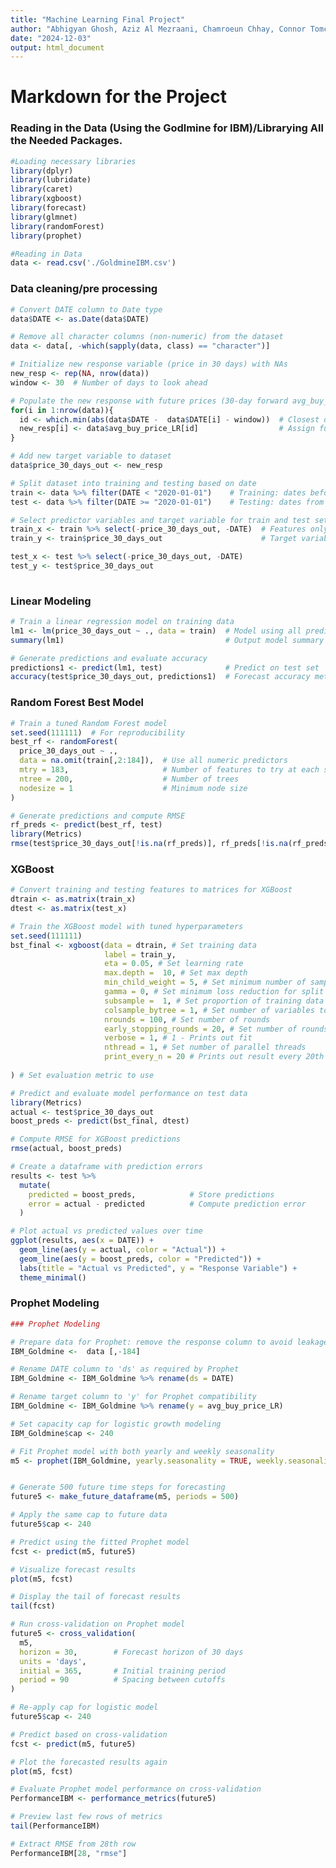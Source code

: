 ---
title: "Machine Learning Final Project"
author: "Abhigyan Ghosh, Aziz Al Mezraani, Chamroeun Chhay, Connor Tomchin, Emmanuel Epau, and Lakshmi Priyadarshini"
date: "2024-12-03"
output: html_document
---

# Markdown for the Project

### Reading in the Data (Using the Godlmine for IBM)/Librarying All the Needed Packages. 

```{r}
#Loading necessary libraries
library(dplyr)
library(lubridate)
library(caret)
library(xgboost)
library(forecast)
library(glmnet)
library(randomForest) 
library(prophet)

#Reading in Data
data <- read.csv('./GoldmineIBM.csv')
```

### Data cleaning/pre processing

```{r}
# Convert DATE column to Date type
data$DATE <- as.Date(data$DATE)

# Remove all character columns (non-numeric) from the dataset
data <- data[, -which(sapply(data, class) == "character")]

# Initialize new response variable (price in 30 days) with NAs
new_resp <- rep(NA, nrow(data))
window <- 30  # Number of days to look ahead

# Populate the new response with future prices (30-day forward avg_buy_price_LR)
for(i in 1:nrow(data)){
  id <- which.min(abs(data$DATE -  data$DATE[i] - window))  # Closest date 30 days ahead
  new_resp[i] <- data$avg_buy_price_LR[id]                  # Assign future price
}

# Add new target variable to dataset
data$price_30_days_out <- new_resp

# Split dataset into training and testing based on date
train <- data %>% filter(DATE < "2020-01-01")    # Training: dates before 2020
test <- data %>% filter(DATE >= "2020-01-01")    # Testing: dates from 2020 onward

# Select predictor variables and target variable for train and test sets
train_x <- train %>% select(-price_30_days_out, -DATE)  # Features only
train_y <- train$price_30_days_out                      # Target variable

test_x <- test %>% select(-price_30_days_out, -DATE)
test_y <- test$price_30_days_out
 
```

### Linear Modeling 

```{r}
# Train a linear regression model on training data
lm1 <- lm(price_30_days_out ~ ., data = train)  # Model using all predictors
summary(lm1)                                    # Output model summary

# Generate predictions and evaluate accuracy
predictions1 <- predict(lm1, test)              # Predict on test set
accuracy(test$price_30_days_out, predictions1)  # Forecast accuracy metrics
```

### Random Forest Best Model

```{r}
# Train a tuned Random Forest model
set.seed(111111)  # For reproducibility
best_rf <- randomForest(
  price_30_days_out ~ ., 
  data = na.omit(train[,2:184]),  # Use all numeric predictors
  mtry = 183,                     # Number of features to try at each split
  ntree = 200,                    # Number of trees
  nodesize = 1                    # Minimum node size
)

# Generate predictions and compute RMSE
rf_preds <- predict(best_rf, test)
library(Metrics)
rmse(test$price_30_days_out[!is.na(rf_preds)], rf_preds[!is.na(rf_preds)])  # Filter NAs and compute RMSE
```

### XGBoost 

```{r}
# Convert training and testing features to matrices for XGBoost
dtrain <- as.matrix(train_x)
dtest <- as.matrix(test_x)

# Train the XGBoost model with tuned hyperparameters
set.seed(111111)
bst_final <- xgboost(data = dtrain, # Set training data
                     label = train_y,
                     eta = 0.05, # Set learning rate
                     max.depth =  10, # Set max depth
                     min_child_weight = 5, # Set minimum number of samples in node to split
                     gamma = 0, # Set minimum loss reduction for split
                     subsample =  1, # Set proportion of training data to use in tree
                     colsample_bytree = 1, # Set number of variables to use in each tree
                     nrounds = 100, # Set number of rounds
                     early_stopping_rounds = 20, # Set number of rounds to stop at if there is no improvement
                     verbose = 1, # 1 - Prints out fit
                     nthread = 1, # Set number of parallel threads
                     print_every_n = 20 # Prints out result every 20th iteration
                     
) # Set evaluation metric to use

# Predict and evaluate model performance on test data
library(Metrics)
actual <- test$price_30_days_out
boost_preds <- predict(bst_final, dtest)

# Compute RMSE for XGBoost predictions
rmse(actual, boost_preds)

# Create a dataframe with prediction errors
results <- test %>%
  mutate(
    predicted = boost_preds,            # Store predictions
    error = actual - predicted          # Compute prediction error
  )

# Plot actual vs predicted values over time
ggplot(results, aes(x = DATE)) +
  geom_line(aes(y = actual, color = "Actual")) +
  geom_line(aes(y = boost_preds, color = "Predicted")) +
  labs(title = "Actual vs Predicted", y = "Response Variable") +
  theme_minimal()

```

### Prophet Modeling 

```{r}
### Prophet Modeling 

# Prepare data for Prophet: remove the response column to avoid leakage
IBM_Goldmine <-  data [,-184]

# Rename DATE column to 'ds' as required by Prophet
IBM_Goldmine <- IBM_Goldmine %>% rename(ds = DATE)

# Rename target column to 'y' for Prophet compatibility
IBM_Goldmine <- IBM_Goldmine %>% rename(y = avg_buy_price_LR)

# Set capacity cap for logistic growth modeling
IBM_Goldmine$cap <- 240

# Fit Prophet model with both yearly and weekly seasonality
m5 <- prophet(IBM_Goldmine, yearly.seasonality = TRUE, weekly.seasonality = TRUE)


# Generate 500 future time steps for forecasting
future5 <- make_future_dataframe(m5, periods = 500)

# Apply the same cap to future data
future5$cap <- 240

# Predict using the fitted Prophet model
fcst <- predict(m5, future5)

# Visualize forecast results
plot(m5, fcst)

# Display the tail of forecast results
tail(fcst)

# Run cross-validation on Prophet model
future5 <- cross_validation(
  m5, 
  horizon = 30,        # Forecast horizon of 30 days
  units = 'days',      
  initial = 365,       # Initial training period
  period = 90          # Spacing between cutoffs
)

# Re-apply cap for logistic model
future5$cap <- 240

# Predict based on cross-validation
fcst <- predict(m5, future5)

# Plot the forecasted results again
plot(m5, fcst)

# Evaluate Prophet model performance on cross-validation
PerformanceIBM <- performance_metrics(future5)

# Preview last few rows of metrics
tail(PerformanceIBM)

# Extract RMSE from 28th row
PerformanceIBM[28, "rmse"]
```



